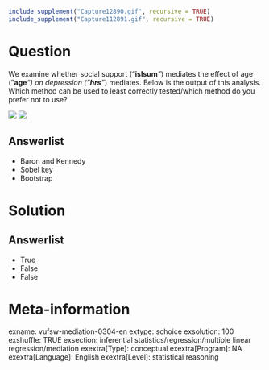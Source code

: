 ```r
include_supplement("Capture12890.gif", recursive = TRUE)
include_supplement("Capture112891.gif", recursive = TRUE)
```

Question
========
We examine whether social support ("**islsum***"*) mediates the effect of age ("**age***"*) on depression ("**hrs***"*) mediates. Below is the output of this analysis.  
Which method can be used to least correctly tested/which method do you prefer not to use?   
  
  
![](Capture12890.gif)
![](Capture112891.gif)

Answerlist
----------
* Baron and Kennedy
* Sobel key
* Bootstrap

Solution
========

Answerlist
----------
* True
* False
* False

Meta-information
================
exname: vufsw-mediation-0304-en
extype: schoice
exsolution: 100
exshuffle: TRUE
exsection: inferential statistics/regression/multiple linear regression/mediation
exextra[Type]: conceptual
exextra[Program]: NA
exextra[Language]: English
exextra[Level]: statistical reasoning

